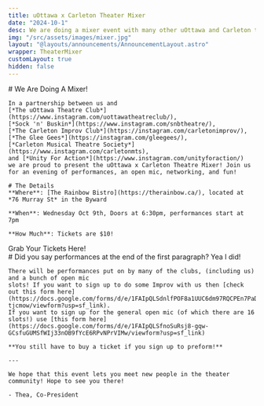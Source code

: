 ```yaml
---
title: uOttawa x Carleton Theater Mixer
date: "2024-10-1"
desc: We are doing a mixer event with many other uOttawa and Carleton theater clubs!
img: "/src/assets/images/mixer.jpg"
layout: "@layouts/announcements/AnnouncementLayout.astro"
wrapper: TheaterMixer
customLayout: true
hidden: false
---
```



<div class="mt-4 mb-5 px-6 sm:w-[620px] lg:w-[800px]">
  <div class="markdown">
    # We Are Doing A Mixer!

    In a partnership between us and 
    [*The uOttawa Theatre Club*](https://www.instagram.com/uottawatheatreclub/), 
    [*Sock 'n' Buskin*](https://www.instagram.com/snbtheatre/), 
    [*The Carleton Improv Club*](https://instagram.com/carletonimprov/), 
    [*The Glee Gees*](https://instagram.com/gleegees/), 
    [*Carleton Musical Theatre Society*](https://www.instagram.com/carletonmts), 
    and [*Unity For Action*](https://www.instagram.com/unityforaction/)
    we are proud to present the uOttawa x Carleton Theatre Mixer! Join us for an evening of performances, an open mic, networking, and fun!

    # The Details
    **Where**: [The Rainbow Bistro](https://therainbow.ca/), located at *76 Murray St* in the Byward

    **When**: Wednesday Oct 9th, Doors at 6:30pm, performances start at 7pm

    **How Much**: Tickets are $10!
  </div>
  <Bubble
    isButton={true}
    link="https://buy.stripe.com/8wM046gem3A46AgaEF"
    outerClass="var-2 mt-5 mx-auto w-72 flex justify-center p-3"
  >
    <span class="text-lg font-bold"> Grab Your Tickets Here! </span>
  </Bubble>
  <div class="markdown">
    # Did you say performances at the end of the first paragraph?
    Yea I did!

    There will be performances put on by many of the clubs, (including us) and a bunch of open mic 
    slots! If you want to sign up to do some Improv with us then [check out this form here](https://docs.google.com/forms/d/e/1FAIpQLSdnlfPOF8a1UUC6dm97RQCPEn7PaDWKh1TRnFjdB_R-tjcmow/viewform?usp=sf_link). 
    If you want to sign up for the general open mic (of which there are 16 slots!) use [this form here](https://docs.google.com/forms/d/e/1FAIpQLSfnoSuRsj8-gqw-GCsfuGUMSfWIj33nOB9fYcE6RPvNPrVIMw/viewform?usp=sf_link)

    **You still have to buy a ticket if you sign up to preform!**

    ---

    We hope that this event lets you meet new people in the theater community! Hope to see you there!

    - Thea, Co-President
  </div>
</div>